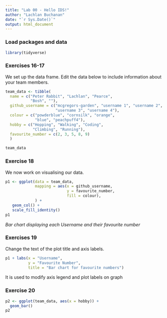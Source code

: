 ```yaml
---
title: "Lab 00 - Hello IDS!"
author: "Lachlan Buchanan"
date: "`r Sys.Date()`"
output: html_document
---
```


### Load packages and data

```r
library(tidyverse) 
```

### Exercises 16-17

We set up the data frame. Edit the data below to include information about your team members.

```r
team_data <- tibble(
  name = c("Peter Rabbit", "Lachlan", "Pearce", 
           "Bosh", ""),
  github_username = c("mcgregors-garden", "username 1", "username 2", 
                      "username 3", "username 4"), 
  colour = c("powderblue", "cornsilk", "orange", 
             "blue", "peachpuff4"),
  hobby = c("Hopping", "Walking", "Coding", 
            "Climbing", "Running"),
  favourite_number = c(2, 3, 5, 8, 9)
  )

team_data
```

### Exercise 18

We now work on visualising our data. 

```r
p1 <- ggplot(data = team_data, 
             mapping = aes(x = github_username, 
                           y = favourite_number,
                           fill = colour), 
             ) +
   geom_col() +
   scale_fill_identity()
p1
```


*Bar chart displaying each Username and their favourite number*

### Exercises 19

Change the text of the plot title and axis labels.

```r
p1 + labs(x = "Username", 
          y = "Favourite Number",
          title = "Bar chart for favourite numbers")
```

It is used to modify axis legend and plot labels on graph

### Exercise 20

```r
p2 <- ggplot(team_data, aes(x = hobby)) +
  geom_bar()
p2
```


